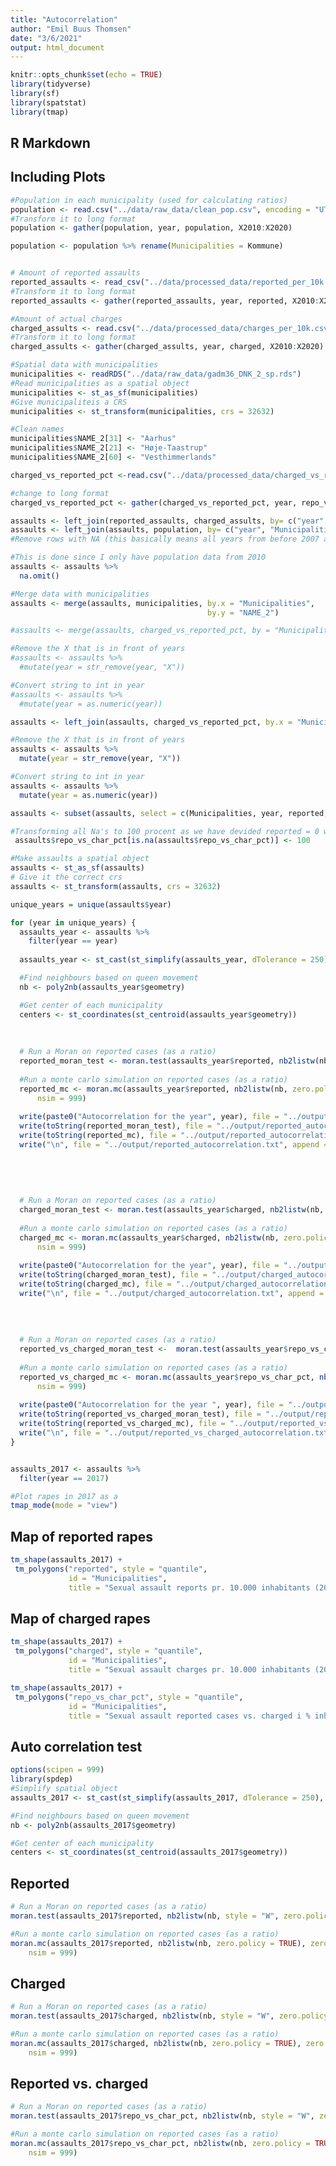 ```yaml
---
title: "Autocorrelation"
author: "Emil Buus Thomsen"
date: "3/6/2021"
output: html_document
---
```


```r
knitr::opts_chunk$set(echo = TRUE)
library(tidyverse)
library(sf)
library(spatstat)
library(tmap)

```

## R Markdown



## Including Plots

```r
#Population in each municipality (used for calculating ratios)
population <- read.csv("../data/raw_data/clean_pop.csv", encoding = "UTF-8")
#Transform it to long format
population <- gather(population, year, population, X2010:X2020)

population <- population %>% rename(Municipalities = Kommune)


# Amount of reported assaults
reported_assaults <- read_csv("../data/processed_data/reported_per_10k.csv")
#Transform it to long format
reported_assaults <- gather(reported_assaults, year, reported, X2010:X2020)

#Amount of actual charges 
charged_assults <- read.csv("../data/processed_data/charges_per_10k.csv", encoding = "UTF-8")
#Transform it to long format
charged_assults <- gather(charged_assults, year, charged, X2010:X2020)

#Spatial data with municipalities
municipalities <- readRDS("../data/raw_data/gadm36_DNK_2_sp.rds")
#Read municipalities as a spatial object
municipalities <- st_as_sf(municipalities)
#Give municipaliteis a CRS
municipalities <- st_transform(municipalities, crs = 32632)

#Clean names
municipalities$NAME_2[31] <- "Aarhus"
municipalities$NAME_2[21] <- "Høje-Taastrup"
municipalities$NAME_2[60] <- "Vesthimmerlands"

```


```r
charged_vs_reported_pct <-read.csv("../data/processed_data/charged_vs_reported_pct.csv", encoding = "UTF-8")

#change to long format
charged_vs_reported_pct <- gather(charged_vs_reported_pct, year, repo_vs_char_pct, X2010:X2020)

```



```r
assaults <- left_join(reported_assaults, charged_assults, by= c("year", "Municipalities"))
assaults <- left_join(assaults, population, by= c("year", "Municipalities"))
#Remove rows with NA (this basically means all years from before 2007 and all regions that aren't municipalities)

#This is done since I only have population data from 2010
assaults <- assaults %>% 
  na.omit()

#Merge data with municipalities
assaults <- merge(assaults, municipalities, by.x = "Municipalities",
                                            by.y = "NAME_2")

#assaults <- merge(assaults, charged_vs_reported_pct, by = "Municipalities")

#Remove the X that is in front of years
#assaults <- assaults %>%
  #mutate(year = str_remove(year, "X"))

#Convert string to int in year
#assaults <- assaults %>%
  #mutate(year = as.numeric(year))
```



```r
assaults <- left_join(assaults, charged_vs_reported_pct, by.x = "Municipalities", by.y = "Municipalities")

#Remove the X that is in front of years
assaults <- assaults %>%
  mutate(year = str_remove(year, "X"))

#Convert string to int in year
assaults <- assaults %>%
  mutate(year = as.numeric(year))

assaults <- subset(assaults, select = c(Municipalities, year, reported,  charged, repo_vs_char_pct, population, geometry))

#Transforming all Na's to 100 procent as we have devided reported = 0 with 0 which returns a Na result. We  interpret this as there have been no reports or charges which equals a 100% of all reports to have been charged.
 assaults$repo_vs_char_pct[is.na(assaults$repo_vs_char_pct)] <- 100
```



```r
#Make assaults a spatial object
assaults <- st_as_sf(assaults)
# Give it the correct crs
assaults <- st_transform(assaults, crs = 32632)
```




```r
unique_years = unique(assaults$year)

for (year in unique_years) {
  assaults_year <- assaults %>% 
    filter(year == year)
  
  assaults_year <- st_cast(st_simplify(assaults_year, dTolerance = 250), to = "MULTIPOLYGON")

  #Find neighbours based on queen movement
  nb <- poly2nb(assaults_year$geometry)

  #Get center of each municipality
  centers <- st_coordinates(st_centroid(assaults_year$geometry))
  
  
  
  # Run a Moran on reported cases (as a ratio)
  reported_moran_test <- moran.test(assaults_year$reported, nb2listw(nb, style = "W", zero.policy = TRUE), zero.policy = TRUE)
  
  #Run a monte carlo simulation on reported cases (as a ratio)
  reported_mc <- moran.mc(assaults_year$reported, nb2listw(nb, zero.policy = TRUE), zero.policy = TRUE, 
      nsim = 999)
  
  write(paste0("Autocorrelation for the year", year), file = "../output/reported_autocorrelation.txt", append = TRUE)
  write(toString(reported_moran_test), file = "../output/reported_autocorrelation.txt", append = TRUE)
  write(toString(reported_mc), file = "../output/reported_autocorrelation.txt", append = TRUE)
  write("\n", file = "../output/reported_autocorrelation.txt", append = TRUE)
  
  
  
  
  
  # Run a Moran on reported cases (as a ratio)
  charged_moran_test <- moran.test(assaults_year$charged, nb2listw(nb, style = "W", zero.policy = TRUE), zero.policy = TRUE)
  
  #Run a monte carlo simulation on reported cases (as a ratio)
  charged_mc <- moran.mc(assaults_year$charged, nb2listw(nb, zero.policy = TRUE), zero.policy = TRUE, 
      nsim = 999)
  
  write(paste0("Autocorrelation for the year", year), file = "../output/charged_autocorrelation.txt", append = TRUE)
  write(toString(charged_moran_test), file = "../output/charged_autocorrelation.txt", append = TRUE)
  write(toString(charged_mc), file = "../output/charged_autocorrelation.txt", append = TRUE)
  write("\n", file = "../output/charged_autocorrelation.txt", append = TRUE)
  
  
  
  
  # Run a Moran on reported cases (as a ratio)
  reported_vs_charged_moran_test <-  moran.test(assaults_year$repo_vs_char_pct, nb2listw(nb, style = "W", zero.policy = TRUE), zero.policy = TRUE)
  
  #Run a monte carlo simulation on reported cases (as a ratio)
  reported_vs_charged_mc <- moran.mc(assaults_year$repo_vs_char_pct, nb2listw(nb, zero.policy = TRUE), zero.policy = TRUE, 
      nsim = 999)
  
  write(paste0("Autocorrelation for the year ", year), file = "../output/reported_vs_charged_autocorrelation.txt", append = TRUE)
  write(toString(reported_vs_charged_moran_test), file = "../output/reported_vs_charged_autocorrelation.txt", append = TRUE)
  write(toString(reported_vs_charged_mc), file = "../output/reported_vs_charged_autocorrelation.txt", append = TRUE)
  write("\n", file = "../output/reported_vs_charged_autocorrelation.txt", append = TRUE)
}



```



```r
assaults_2017 <- assaults %>% 
  filter(year == 2017)

#Plot rapes in 2017 as a 
tmap_mode(mode = "view")
```


## Map of reported rapes

```r
tm_shape(assaults_2017) +
 tm_polygons("reported", style = "quantile",
             id = "Municipalities",
             title = "Sexual assault reports pr. 10.000 inhabitants (2017)")
```



## Map of charged rapes

```r
tm_shape(assaults_2017) +
 tm_polygons("charged", style = "quantile",
             id = "Municipalities",
             title = "Sexual assault charges pr. 10.000 inhabitants (2017)")
```


```r
tm_shape(assaults_2017) +
 tm_polygons("repo_vs_char_pct", style = "quantile",
             id = "Municipalities",
             title = "Sexual assault reported cases vs. charged i % inhabitants (2017)")
```


## Auto correlation test

```r
options(scipen = 999)
library(spdep)
#Simplify spatial object
assaults_2017 <- st_cast(st_simplify(assaults_2017, dTolerance = 250), to = "MULTIPOLYGON")

#Find neighbours based on queen movement
nb <- poly2nb(assaults_2017$geometry)

#Get center of each municipality
centers <- st_coordinates(st_centroid(assaults_2017$geometry))
```


## Reported

```r
# Run a Moran on reported cases (as a ratio)
moran.test(assaults_2017$reported, nb2listw(nb, style = "W", zero.policy = TRUE), zero.policy = TRUE)
```

```r
#Run a monte carlo simulation on reported cases (as a ratio)
moran.mc(assaults_2017$reported, nb2listw(nb, zero.policy = TRUE), zero.policy = TRUE, 
    nsim = 999)
```
## Charged

```r
# Run a Moran on reported cases (as a ratio)
moran.test(assaults_2017$charged, nb2listw(nb, style = "W", zero.policy = TRUE), zero.policy = TRUE)
```



```r
#Run a monte carlo simulation on reported cases (as a ratio)
moran.mc(assaults_2017$charged, nb2listw(nb, zero.policy = TRUE), zero.policy = TRUE, 
    nsim = 999)
```

## Reported vs. charged

```r
# Run a Moran on reported cases (as a ratio)
moran.test(assaults_2017$repo_vs_char_pct, nb2listw(nb, style = "W", zero.policy = TRUE), zero.policy = TRUE)
```

```r
#Run a monte carlo simulation on reported cases (as a ratio)
moran.mc(assaults_2017$repo_vs_char_pct, nb2listw(nb, zero.policy = TRUE), zero.policy = TRUE, 
    nsim = 999)
```



